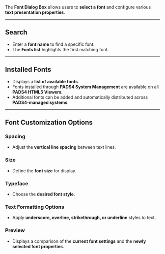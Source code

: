 
The **Font Dialog Box** allows users to **select a font** and configure various **text presentation properties**.

---

## **Search**  
- Enter a **font name** to find a specific font.  
- The **Fonts list** highlights the first matching font.  

---

## **Installed Fonts**  
- Displays a **list of available fonts**.  
- Fonts installed through **PADS4 System Management** are available on all **PADS4 HTML5 Viewers**.  
- Additional fonts can be added and automatically distributed across **PADS4-managed systems**.  

---

## **Font Customization Options**  

### **Spacing**  
- Adjust the **vertical line spacing** between text lines.  

### **Size**  
- Define the **font size** for display.  

### **Typeface**  
- Choose the **desired font style**.  

### **Text Formatting Options**  
- Apply **underscore, overline, strikethrough, or underline** styles to text.  

### **Preview**  
- Displays a comparison of the **current font settings** and the **newly selected font properties**.  
